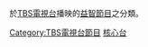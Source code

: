 於[[TBS電視台|TBS電視台]]播映的[[益智節目|益智節目]]之分類。

[[Category:TBS電視台節目|Category:TBS電視台節目]]
[[Category:日本電視益智節目|核心台]]